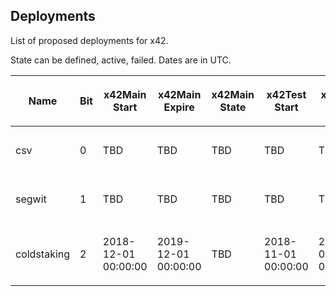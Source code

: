 ==Deployments==

List of proposed deployments for x42.

State can be defined, active, failed. Dates are in UTC.

{| class="wikitable sortable"
! Name
! Bit
! x42Main Start
! x42Main Expire
! x42Main State
! x42Test Start
! x42Test Expire
! x42Test State
! BIPs
|-
| csv
| 0
| TBD
| TBD
| TBD
| TBD
| TBD
| TBD
| [[https://github.com/bitcoin/bips/edit/master/bip-0068.mediawiki|68]], [[https://github.com/bitcoin/bips/edit/master/bip-0112.mediawiki|112]], [[https://github.com/bitcoin/bips/edit/master/bip-0113.mediawiki|113]]
|-
| segwit
| 1
| TBD
| TBD
| TBD
| TBD
| TBD
| TBD
| [[https://github.com/bitcoin/bips/edit/master/bip-0141.mediawiki|141]], [[https://github.com/bitcoin/bips/edit/master/bip-0143.mediawiki|143]], [[https://github.com/bitcoin/bips/edit/master/bip-0147.mediawiki|147]]
|-
| coldstaking
| 2
| 2018-12-01 00:00:00
| 2019-12-01 00:00:00
| TBD
| 2018-11-01 00:00:00
| 2019-02-01 00:00:00
| TBD
| [[https://github.com/stratisproject/StratisBitcoinFullNode/blob/master/Documentation/coldstaking.md|ColdStaking]]
|}
